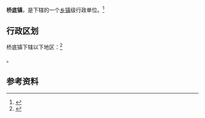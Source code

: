 {{中国乡级行政区|61/04/23/103/000}}

'''桥底镇'''，是{{PRC admin/fullname|61/04/23/103/000|3}}下辖的一个[[乡镇|乡镇]]级行政单位。<ref>{{PRC admin/ref sgc|{{PRC admin/parent|61/04/23/103/000}}}}</ref>

== 行政区划 ==

桥底镇下辖以下地区：<ref>{{PRC admin/ref sgc|61/04/23/103/000}}</ref>

{{PRC admin/children|61/04/23/103/000}}。

== 参考资料 ==

{{reflist}}

{{行政区划小作品}}
{{PRC admin/navcat|61/04/23/103/000}}